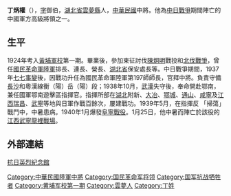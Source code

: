 '''丁炳權'''（{{bd|1898年||1940年||}}），[[表字|字]]御伯，[[湖北省|湖北省]][[雲夢縣|雲夢縣]]人，[[中華民國|中華民國]]中將。他為[[中国抗日战争|中日戰爭]]期間陣亡的中國軍方高級將領之一。

== 生平 ==
1924年考入[[黃埔軍校|黃埔軍校]]第一期。畢業後，參加東征討伐[[陳炯明|陳炯明]]戰投和[[北伐戰爭|北伐戰爭]]，曾任[[國民革命軍|國民革命軍]][[陸軍|陸軍]]排長、連長、營長、[[湖北省|湖北省]]保安處長等。中日戰爭期間，1937年[[七七事變|七七事變]]後，因戰功升任為國民革命軍陸軍第197師師長，官拜中將。負責守備[[長沙|長沙]]和粵漢線衡（陽）岳（陽）段；1938年10月，[[武漢|武漢]]失守後，奉命開赴鄂南，兼任國軍鄂南遊擊區指揮官。指揮所部在[[湖北|湖北]]附新、[[大冶|大冶]]、[[鄂城|鄂城]]、[[通山|通山]]、[[咸寧|咸寧]]及[[江西|江西]][[瑞昌|瑞昌]]、[[武寧|武寧]]等地與日軍作戰百餘次，屢建戰功。1939年5月，在指揮反 「掃蕩」戰鬥中，中暑患病。1940年1月爆發[[阜寧戰役|阜寧戰役]]。1月25日，他中暑而陣亡於該役的[[江西|江西]][[武寧|武寧]][[龍裡戰場|龍裡戰場]]。

== 外部連結 ==
[https://web.archive.org/web/20070928090626/http://cyc69.cycnet.com:8090/minzu/kryl/content_yml.jsp?ar_id=18907&subchannel_id=78 抗日英烈紀念館]

{{中國國民黨陸軍軍官學校第一期學生}}
{{Authority control}}

[[Category:中華民國陸軍中將|Category:中華民國陸軍中將]]
[[Category:国民革命军将领|Category:国民革命军将领]]
[[Category:国军抗战牺牲者|Category:国军抗战牺牲者]]
[[Category:黄埔军校第一期|Category:黄埔军校第一期]]
[[Category:雲夢人|Category:雲夢人]]
[[Category:丁姓|Category:丁姓]]